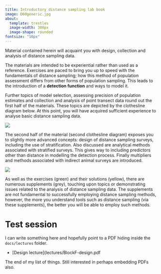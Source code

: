 ```yaml
---
title: Introductory distance sampling lab book
image: D60generic.jpg
about: 
  template: trestles
  image-width: 300px
  image-shape: rounded
fontsize: "16px"
---
```


Material contained herein will acquaint you with design, collection and analysis of distance sampling data.

The materials are intended to be experiential rather than used as a reference. Exercises are paced to bring you up to speed with the fundamentals of distance sampling; how this method of population assessment differs from other forms of population sampling. This leads to the introduction of a **detection function** and ways to model it.

Further topics of model selection, assessing precision of population estimates and collection and analysis of point transect data round out the first half of the materials. These topics are depicted by the clothesline diagram below. At this point, you will have acquired sufficient experience to analyse basic distance sampling data.

:::{.column-body-outset}
![](ericline 1.svg)
:::

The second half of the material (second clothesline diagram) exposes you to slightly more advanced concepts: design of distance sampling surveys, including the use of stratification. Also discussed are analytical methods associated with stratified surveys. This gives way to including predictors other than distance in modelling the detection process. Finally multipliers and methods associated with indirect animal surveys are introduced.

:::{.column-body-outset}
![](wkshp-part2.svg)
:::

As well as the exercises (green) and their solutions (yellow), there are numerous supplements (grey), touching upon topics or demonstrating issues related to the analysis of distance sampling data. The supplements are not fundamental to successfully employing distance sampling methods, however, the more you understand tools such as distance sampling (via these supplements), the better you will be able to employ such methods.


# Test session

I can write something here and hopefully point to a PDF hiding inside the
`docs/lectures` folder.

- [Design lecture](lectures/BlockF-design.pdf

The end of my list of things.  Still interested in perhaps embedding PDFs also.